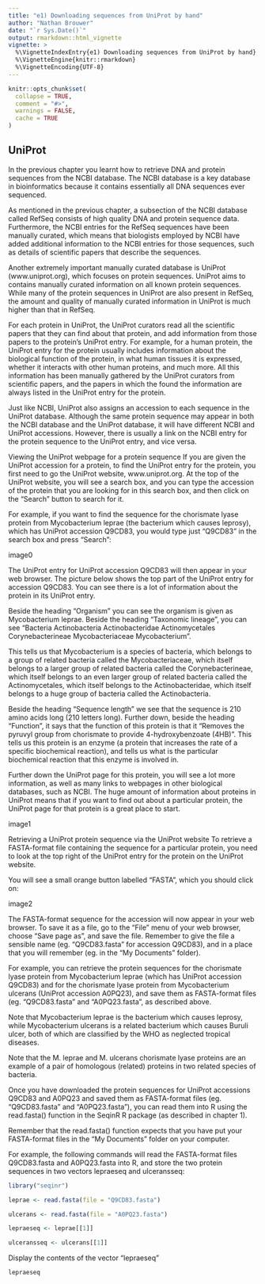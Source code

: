 ```yaml
---
title: "e1) Downloading sequences from UniProt by hand"
author: "Nathan Brouwer"
date: "`r Sys.Date()`"
output: rmarkdown::html_vignette
vignette: >
  %\VignetteIndexEntry{e1) Downloading sequences from UniProt by hand}
  %\VignetteEngine{knitr::rmarkdown}
  %\VignetteEncoding{UTF-8}
---
```


```r
knitr::opts_chunk$set(
  collapse = TRUE,
  comment = "#>",
  warnings = FALSE,
  cache = TRUE
)
```



## UniProt
In the previous chapter you learnt how to retrieve DNA and protein sequences from the NCBI database. The NCBI database is a key database in bioinformatics because it contains essentially all DNA sequences ever sequenced.

As mentioned in the previous chapter, a subsection of the NCBI database called RefSeq consists of high quality DNA and protein sequence data. Furthermore, the NCBI entries for the RefSeq sequences have been manually curated, which means that biologists employed by NCBI have added additional information to the NCBI entries for those sequences, such as details of scientific papers that describe the sequences.

Another extremely important manually curated database is UniProt (www.uniprot.org), which focuses on protein sequences. UniProt aims to contains manually curated information on all known protein sequences. While many of the protein sequences in UniProt are also present in RefSeq, the amount and quality of manually curated information in UniProt is much higher than that in RefSeq.

For each protein in UniProt, the UniProt curators read all the scientific papers that they can find about that protein, and add information from those papers to the protein’s UniProt entry. For example, for a human protein, the UniProt entry for the protein usually includes information about the biological function of the protein, in what human tissues it is expressed, whether it interacts with other human proteins, and much more. All this information has been manually gathered by the UniProt curators from scientific papers, and the papers in which the found the information are always listed in the UniProt entry for the protein.

Just like NCBI, UniProt also assigns an accession to each sequence in the UniProt database. Although the same protein sequence may appear in both the NCBI database and the UniProt database, it will have different NCBI and UniProt accessions. However, there is usually a link on the NCBI entry for the protein sequence to the UniProt entry, and vice versa.

Viewing the UniProt webpage for a protein sequence
If you are given the UniProt accession for a protein, to find the UniProt entry for the protein, you first need to go the UniProt website, www.uniprot.org. At the top of the UniProt website, you will see a search box, and you can type the accession of the protein that you are looking for in this search box, and then click on the “Search” button to search for it.

For example, if you want to find the sequence for the chorismate lyase protein from Mycobacterium leprae (the bacterium which causes leprosy), which has UniProt accession Q9CD83, you would type just “Q9CD83” in the search box and press “Search”:

image0

The UniProt entry for UniProt accession Q9CD83 will then appear in your web browser. The picture below shows the top part of the UniProt entry for accession Q9CD83. You can see there is a lot of information about the protein in its UniProt entry.

Beside the heading “Organism” you can see the organism is given as Mycobacterium leprae. Beside the heading “Taxonomic lineage”, you can see “Bacteria Actinobacteria Actinobacteridae Actinomycetales Corynebacterineae Mycobacteriaceae Mycobacterium”.

This tells us that Mycobacterium is a species of bacteria, which belongs to a group of related bacteria called the Mycobacteriaceae, which itself belongs to a larger group of related bacteria called the Corynebacterineae, which itself belongs to an even larger group of related bacteria called the Actinomycetales, which itself belongs to the Actinobacteridae, which itself belongs to a huge group of bacteria called the Actinobacteria.

Beside the heading “Sequence length” we see that the sequence is 210 amino acids long (210 letters long). Further down, beside the heading “Function”, it says that the function of this protein is that it “Removes the pyruvyl group from chorismate to provide 4-hydroxybenzoate (4HB)”. This tells us this protein is an enzyme (a protein that increases the rate of a specific biochemical reaction), and tells us what is the particular biochemical reaction that this enzyme is involved in.

Further down the UniProt page for this protein, you will see a lot more information, as well as many links to webpages in other biological databases, such as NCBI. The huge amount of information about proteins in UniProt means that if you want to find out about a particular protein, the UniProt page for that protein is a great place to start.

image1

Retrieving a UniProt protein sequence via the UniProt website
To retrieve a FASTA-format file containing the sequence for a particular protein, you need to look at the top right of the UniProt entry for the protein on the UniProt website.

You will see a small orange button labelled “FASTA”, which you should click on:

image2

The FASTA-format sequence for the accession will now appear in your web browser. To save it as a file, go to the “File” menu of your web browser, choose “Save page as”, and save the file. Remember to give the file a sensible name (eg. “Q9CD83.fasta” for accession Q9CD83), and in a place that you will remember (eg. in the “My Documents” folder).

For example, you can retrieve the protein sequences for the chorismate lyase protein from Mycobacterium leprae (which has UniProt accession Q9CD83) and for the chorismate lyase protein from Mycobacterium ulcerans (UniProt accession A0PQ23), and save them as FASTA-format files (eg. “Q9CD83.fasta” and “A0PQ23.fasta”, as described above.

Note that Mycobacterium leprae is the bacterium which causes leprosy, while Mycobacterium ulcerans is a related bacterium which causes Buruli ulcer, both of which are classified by the WHO as neglected tropical diseases.

Note that the M. leprae and M. ulcerans chorismate lyase proteins are an example of a pair of homologous (related) proteins in two related species of bacteria.

Once you have downloaded the protein sequences for UniProt accessions Q9CD83 and A0PQ23 and saved them as FASTA-format files (eg. “Q9CD83.fasta” and “A0PQ23.fasta”), you can read them into R using the read.fasta() function in the SeqinR R package (as described in chapter 1).

Remember that the read.fasta() function expects that you have put your FASTA-format files in the “My Documents” folder on your computer.

For example, the following commands will read the FASTA-format files Q9CD83.fasta and A0PQ23.fasta into R, and store the two protein sequences in two vectors lepraeseq and ulceransseq:


```r
library("seqinr")
```

```r
leprae <- read.fasta(file = "Q9CD83.fasta")
```


```r
ulcerans <- read.fasta(file = "A0PQ23.fasta")
```

```r
lepraeseq <- leprae[[1]]
```


```r
ulceransseq <- ulcerans[[1]]
```


Display the contents of the vector "lepraeseq"
```r
lepraeseq 
```



